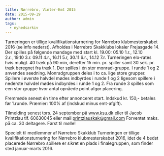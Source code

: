 ```yaml
---
title: Nørrebro, Vinter-Emt 2015
date: 2015-09-19
author: admin
tags:
  - nyhedsarkiv
---
```


Turneringen er tillige kvalifikationsturnering for Nørrebro klubmesterskabet 2016 (se info nederst). Afholdes i Nørrebro Skakklubs lokaler Frejasgade 14. Der spilles på følgende mandage med start kl. 19.00: 05.10 1.r., 12.10 2.r., 19.10 3.r. 09.11 4.r., 16.11 5.r, 30.11 6.r., 14.12 7.r. Turneringen elo-rates hvis muligt. 40 træk på 90 min, derefter 15 min. pr. spiller samt 30 sek. pr. træk beregnet fra træk 1. Der spilles i én stor monrad-gruppe. I runde 1 og 2 anvendes seedning. Monradgruppen deles i to ca. lige store grupper. Spillere i øverste halvdel mødes indbyrdes i runde 1 og 2 ligesom spillere i nederste halvdel mødes indbyrdes i runde 1 og 2. Fra runde 3 spilles som een stor gruppe hvor antal opnåede point afgør placering.

Fremmøde senest én time efter annonceret start. Indskud kr. 150,- betales før 1.runde. Præmier: 100% af (indskud minus emt-afgift).

Tilmelding senest tors. 24 september på www.ksu.dk eller til Jacob Printzlau tlf. 60630045 eller mail printzlauskak@gmail.com Forventet maks. på ca. 30 deltagere. Først til mølle!

Specielt til medlemmer af Nørrebro Skakklub Turneringen er tillige kvalifikationsturnering for Nørrebro klubmesterskabet 2016, idet de 4 bedst placerede Nørrebro spillere er sikret en plads i finalegruppen, som finder sted januar-marts 2016.
